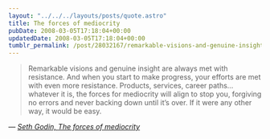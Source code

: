 ```yaml
---
layout: "../../../layouts/posts/quote.astro"
title: The forces of mediocrity
pubDate: 2008-03-05T17:18:04+00:00
updatedDate: 2008-03-05T17:18:04+00:00
tumblr_permalink: /post/28032167/remarkable-visions-and-genuine-insight-are-always
---
```


> Remarkable visions and genuine insight are always met with resistance. And when you start to make progress, your efforts are met with even more resistance. Products, services, career paths&hellip; whatever it is, the forces for mediocrity will align to stop you, forgiving no errors and never backing down until it&rsquo;s over. If it were any other way, it would be easy.

— <cite>[Seth Godin, _The forces of mediocrity_](https://seths.blog/2008/03/the-forces-of-m/)</cite>
